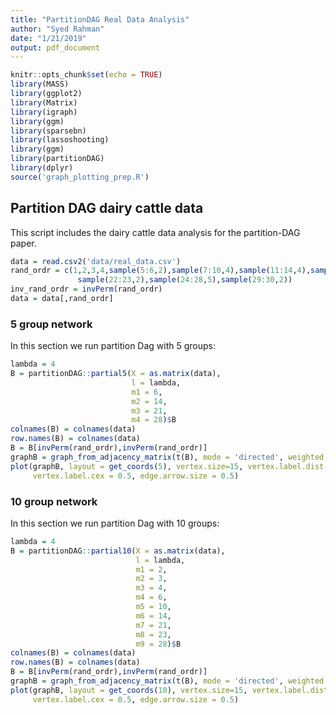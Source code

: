 ```yaml
---
title: "PartitionDAG Real Data Analysis"
author: "Syed Rahman"
date: "1/21/2019"
output: pdf_document
---
```


```r
knitr::opts_chunk$set(echo = TRUE)
library(MASS)
library(ggplot2)
library(Matrix)
library(igraph)
library(ggm)
library(sparsebn)
library(lassoshooting)
library(ggm)
library(partitionDAG)
library(dplyr)
source('graph_plotting_prep.R')
```

## Partition DAG dairy cattle data

This script includes the dairy cattle data analysis for the partition-DAG paper. 

```r
data = read.csv2('data/real_data.csv')
rand_ordr = c(1,2,3,4,sample(5:6,2),sample(7:10,4),sample(11:14,4),sample(15:21,7),
               sample(22:23,2),sample(24:28,5),sample(29:30,2))
inv_rand_ordr = invPerm(rand_ordr)
data = data[,rand_ordr]
```

### 5 group network

In this section we run partition Dag with 5 groups:

```r
lambda = 4
B = partitionDAG::partial5(X = as.matrix(data),
                           l = lambda, 
                           m1 = 6, 
                           m2 = 14, 
                           m3 = 21, 
                           m4 = 28)$B
colnames(B) = colnames(data)
row.names(B) = colnames(data)
B = B[invPerm(rand_ordr),invPerm(rand_ordr)]
graphB = graph_from_adjacency_matrix(t(B), mode = 'directed', weighted = TRUE, diag = FALSE)
plot(graphB, layout = get_coords(5), vertex.size=15, vertex.label.dist = .1,
     vertex.label.cex = 0.5, edge.arrow.size = 0.5)


```

### 10 group network

In this section we run partition Dag with 10 groups:

```r
lambda = 4
B = partitionDAG::partial10(X = as.matrix(data),
                            l = lambda, 
                            m1 = 2, 
                            m2 = 3, 
                            m3 = 4, 
                            m4 = 6, 
                            m5 = 10,
                            m6 = 14, 
                            m7 = 21, 
                            m8 = 23, 
                            m9 = 28)$B
colnames(B) = colnames(data)
row.names(B) = colnames(data)
B = B[invPerm(rand_ordr),invPerm(rand_ordr)]
graphB = graph_from_adjacency_matrix(t(B), mode = 'directed', weighted = TRUE, diag = FALSE)
plot(graphB, layout = get_coords(10), vertex.size=15, vertex.label.dist = .1,
     vertex.label.cex = 0.5, edge.arrow.size = 0.5)
```


